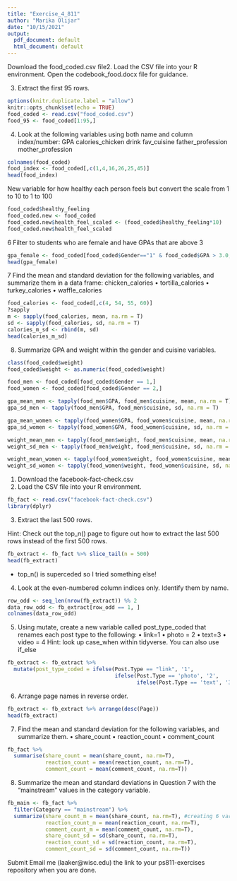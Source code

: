 ```yaml
---
title: "Exercise_4_811"
author: "Marika Olijar"
date: "10/15/2021"
output:
  pdf_document: default
  html_document: default
---
```

Download the food_coded.csv file2. Load the CSV file into your R environment.
Open the codebook_food.docx file for guidance.

3. Extract the first 95 rows.
```r
options(knitr.duplicate.label = "allow")
knitr::opts_chunk$set(echo = TRUE)
food_coded <- read.csv("food_coded.csv")
food_95 <- food_coded[1:95,]
```

4. Look at the following variables using both name and column index/number:
GPA
calories_chicken
drink
fav_cuisine
father_profession
mother_profession
```r
colnames(food_coded)
food_index <- food_coded[,c(1,4,16,26,25,45)]
head(food_index)
```
New variable for how healthy each person feels but convert the scale from 1 to 10 to 1 to 100
```r
food_coded$healthy_feeling
food_coded.new <- food_coded
food_coded.new$health_feel_scaled <- (food_coded$healthy_feeling*10)
food_coded.new$health_feel_scaled
```

6 Filter to students who are female and have GPAs that are above 3

```r
gpa_female <- food_coded[food_coded$Gender=="1" & food_coded$GPA > 3.0,]
head(gpa_female)
```


7 Find the mean and standard deviation for the following variables, and summarize them in a data frame:
chicken_calories • tortilla_calories • turkey_calories • waffle_calories
```r
food_calories <- food_coded[,c(4, 54, 55, 60)]
?sapply
m <- sapply(food_calories, mean, na.rm = T)
sd <- sapply(food_calories, sd, na.rm = T)
calories_m_sd <- rbind(m, sd)
head(calories_m_sd)
```

8. Summarize GPA and weight within the gender and cuisine variables.
```r
class(food_coded$weight)
food_coded$weight <- as.numeric(food_coded$weight)

food_men <- food_coded[food_coded$Gender == 1,]
food_women <- food_coded[food_coded$Gender == 2,]

gpa_mean_men <- tapply(food_men$GPA, food_men$cuisine, mean, na.rm = T)
gpa_sd_men <- tapply(food_men$GPA, food_men$cuisine, sd, na.rm = T)

gpa_mean_women <- tapply(food_women$GPA, food_women$cuisine, mean, na.rm = T)
gpa_sd_women <- tapply(food_women$GPA, food_women$cuisine, sd, na.rm = T)

weight_mean_men <- tapply(food_men$weight, food_men$cuisine, mean, na.rm = T)
weight_sd_men <- tapply(food_men$weight, food_men$cuisine, sd, na.rm = T)

weight_mean_women <- tapply(food_women$weight, food_women$cuisine, mean, na.rm = T)
weight_sd_women <- tapply(food_women$weight, food_women$cuisine, sd, na.rm = T)
```

1. Download the facebook-fact-check.csv
2. Load the CSV file into your R environment.
```r
fb_fact <- read.csv("facebook-fact-check.csv")
library(dplyr)
```
3. Extract the last 500 rows.

Hint: Check out the top_n() page to figure out how to extract the last 500 rows instead of the first 500 rows.
```r
fb_extract <- fb_fact %>% slice_tail(n = 500)
head(fb_extract)
```
* top_n() is superceded so I tried something else!

4. Look at the even-numbered column indices only. Identify them by name.
```r
row_odd <- seq_len(nrow(fb_extract)) %% 2 
data_row_odd <- fb_extract[row_odd == 1, ]
colnames(data_row_odd)
```


5. Using mutate, create a new variable called post_type_coded that renames each post type to the following:
• link=1 • photo = 2 • text=3 • video = 4
Hint: look up case_when within tidyverse. You can also use if_else
```r
fb_extract <- fb_extract %>% 
  mutate(post_type_coded = ifelse(Post.Type == "link", '1', 
                                  ifelse(Post.Type == 'photo', '2', 
                                         ifelse(Post.Type == 'text', '3','4'))))
```


6. Arrange page names in reverse order.
```r
fb_extract <- fb_extract %>% arrange(desc(Page))
head(fb_extract)
```

7. Find the mean and standard deviation for the following variables, and summarize them.
• share_count
• reaction_count 
• comment_count
```r
fb_fact %>% 
  summarise(share_count = mean(share_count, na.rm=T),
            reaction_count = mean(reaction_count, na.rm=T),
            comment_count = mean(comment_count, na.rm=T))
```

8. Summarize the mean and standard deviations in Question 7 with the “mainstream” values in the category variable.
```r
fb_main <- fb_fact %>% 
  filter(Category == "mainstream") %>% 
  summarize(share_count_m = mean(share_count, na.rm=T), #creating 6 variables
            reaction_count_m = mean(reaction_count, na.rm=T),
            comment_count_m = mean(comment_count, na.rm=T),
            share_count_sd = sd(share_count, na.rm=T),
            reaction_count_sd = sd(reaction_count, na.rm=T),
            comment_count_sd = sd(comment_count, na.rm=T))
```

Submit
Email me (laaker@wisc.edu) the link to your ps811-exercises repository when you are done.




